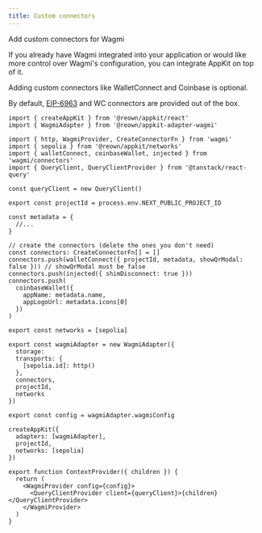 ```yaml
---
title: Custom connectors
---
```


Add custom connectors for Wagmi

<Tabs>
<Tab title="Wagmi">

If you already have Wagmi integrated into your application or would like more control over Wagmi's configuration, you can integrate AppKit on top of it.

Adding custom connectors like WalletConnect and Coinbase is optional.

By default, [EIP-6963](https://eips.ethereum.org/EIPS/eip-6963) and WC connectors are provided out of the box.

```tsx
import { createAppKit } from '@reown/appkit/react'
import { WagmiAdapter } from '@reown/appkit-adapter-wagmi'

import { http, WagmiProvider, CreateConnectorFn } from 'wagmi'
import { sepolia } from '@reown/appkit/networks'
import { walletConnect, coinbaseWallet, injected } from 'wagmi/connectors'
import { QueryClient, QueryClientProvider } from '@tanstack/react-query'

const queryClient = new QueryClient()

export const projectId = process.env.NEXT_PUBLIC_PROJECT_ID

const metadata = {
  //...
}

// create the connectors (delete the ones you don't need)
const connectors: CreateConnectorFn[] = []
connectors.push(walletConnect({ projectId, metadata, showQrModal: false })) // showQrModal must be false
connectors.push(injected({ shimDisconnect: true }))
connectors.push(
  coinbaseWallet({
    appName: metadata.name,
    appLogoUrl: metadata.icons[0]
  })
)

export const networks = [sepolia]

export const wagmiAdapter = new WagmiAdapter({
  storage:
  transports: {
    [sepolia.id]: http()
  },
  connectors,
  projectId,
  networks
})

export const config = wagmiAdapter.wagmiConfig

createAppKit({
  adapters: [wagmiAdapter],
  projectId,
  networks: [sepolia]
})

export function ContextProvider({ children }) {
  return (
    <WagmiProvider config={config}>
      <QueryClientProvider client={queryClient}>{children}</QueryClientProvider>
    </WagmiProvider>
  )
}
```

</Tab>

</Tabs>
